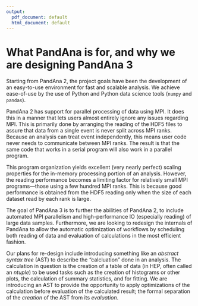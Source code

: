 ```yaml
---
output:
  pdf_document: default
  html_document: default
---
```

# What PandAna is for, and why we are designing PandAna 3

Starting from PandAna 2, the project goals have been the development of an easy-to-use  environment for fast and scalable analysis.
We achieve ease-of-use by the use of Python and Python data science tools (`numpy` and `pandas`).

PandAna 2 has support for parallel processing of data using MPI.
It does this in a manner that lets users almost entirely ignore any issues regarding MPI.
This is primarily done by arranging the reading of the HDF5 files to assure that data from a single event is never split across MPI ranks.
Because an analysis can treat event independently, this means user code never needs to communicate between MPI ranks.
The result is that the same code that works in a serial program will also work in a parallel program.

This program organization yields excellent (very nearly perfect) scaling properties for the in-memory processing portion of an analysis.
However, the reading performance becomes a limiting factor for relatively small MPI programs---those using a few hundred MPI ranks.
This is because good performance is obtained from the HDF5 reading only when the size of each dataset read by each rank is large.

The goal of PandAna 3 is to further the abilities of PandAna 2, to include automated MPI parallelism and high-performance IO (especially reading) of large data samples.
Furthermore, we are looking to redesign the internals of PandAna to allow the automatic optimization of workflows by scheduling both reading of data and evaluation of calculations in the most efficient fashion.

Our plans for re-design include introducing something like an *abstract syntax tree* (AST) to describe the "calcluation" done in an analysis.
The calculation in question is the creation of a table of data (in HEP, often called an *ntuple*) to be used tasks such as the creation of histograms or other plots, the calculation of summary statistics, and for fitting.
We are introducing an AST to provide the opportunity to apply optimizations of the calculation before evaluation of the calculated result; the formal separation of the *creation* of the AST from its *evaluation*.
